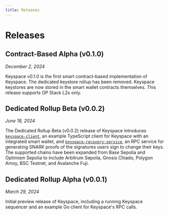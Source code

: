```yaml
---
title: Releases
---
```


# Releases

## Contract-Based Alpha (v0.1.0)

*December 2, 2024*

Keyspace v0.1.0 is the first smart contract-based implementation of Keyspace. The dedicated keystore rollup has been removed. Keyspace keystores are now stored in the smart wallet contracts themselves. This release supports OP Stack L2s only.

## Dedicated Rollup Beta (v0.0.2)

*June 18, 2024*

The Dedicated Rollup Beta (v0.0.2) release of Keyspace introduces [`keyspace-client`](https://github.com/base-org/keyspace-client/tree/v0.0.2), an example TypeScript client for Keyspace with an integrated smart wallet, and [`keyspace-recovery-service`](https://github.com/base-org/keyspace-recovery-service/tree/v0.0.2), an RPC service for generating SNARK proofs of the signatures users sign to change their keys. The supported chains have been expanded from Base Sepolia and Optimism Sepolia to include Arbitrum Sepolia, Gnosis Chiado, Polygon Amoy, BSC Testnet, and Avalanche Fuji.

## Dedicated Rollup Alpha (v0.0.1)

*March 29, 2024*

Initial preview release of Keyspace, including a running Keyspace sequencer and an example Go client for Keyspace's RPC calls.
